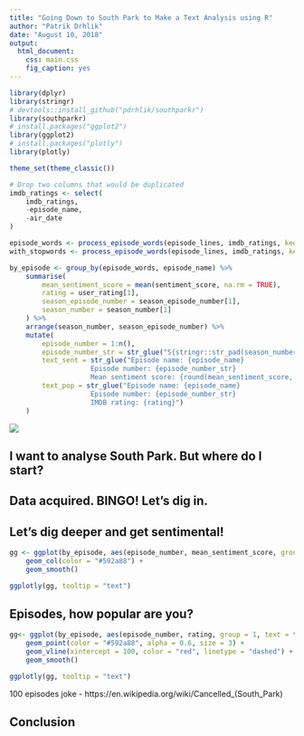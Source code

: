 ```yaml
---
title: "Going Down to South Park to Make a Text Analysis using R"
author: "Patrik Drhlik"
date: "August 10, 2018"
output: 
  html_document: 
    css: main.css
    fig_caption: yes
---
```


```r
library(dplyr)
library(stringr)
# devtools::install_github("pdrhlik/southparkr")
library(southparkr)
# install.packages("ggplot2")
library(ggplot2)
# install.packages("plotly")
library(plotly)

theme_set(theme_classic())

# Drop two columns that would be duplicated
imdb_ratings <- select(
	imdb_ratings,
	-episode_name,
	-air_date
)

episode_words <- process_episode_words(episode_lines, imdb_ratings, keep_stopwords = FALSE)
with_stopwords <- process_episode_words(episode_lines, imdb_ratings, keep_stopwords = TRUE)

by_episode <- group_by(episode_words, episode_name) %>%
	summarise(
		mean_sentiment_score = mean(sentiment_score, na.rm = TRUE),
		rating = user_rating[1],
		season_episode_number = season_episode_number[1],
		season_number = season_number[1]
	) %>%
	arrange(season_number, season_episode_number) %>%
	mutate(
		episode_number = 1:n(),
		episode_number_str = str_glue("S{stringr::str_pad(season_number, 2, 'left', pad = '0')}E{stringr::str_pad(season_episode_number, 2, 'left', pad = '0')}"),
		text_sent = str_glue("Episode name: {episode_name}
					Episode number: {episode_number_str}
					Mean sentiment score: {round(mean_sentiment_score, 2)}"),
		text_pop = str_glue("Episode name: {episode_name}
					Episode number: {episode_number_str}
					IMDB rating: {rating}")
	)
```

<!--
Possible article titles:
Going Down to South Park to Make a Text Analysis using R
R you ready for South Park?
5 Things to Learn About South Park by Analysing it
tags: South Park, learn r, R, text analysis
-->

![](boys.png)



<!--
Where and how did I get the data? (Just to introduce it, nothing technical)
Basic stats about the show - a number of episodes, words, stop words, etc.
Sentiment analysis of episodes.
Episode popularity over time.
-->

## I want to analyse South Park. But where do I start?

## Data acquired. BINGO! Let's dig in.

## Let's dig deeper and get sentimental!

```r
gg <- ggplot(by_episode, aes(episode_number, mean_sentiment_score, group = 1, text = text_sent)) +
	geom_col(color = "#592a88") +
	geom_smooth()

ggplotly(gg, tooltip = "text")
```

## Episodes, how popular are you?

```r
gg<- ggplot(by_episode, aes(episode_number, rating, group = 1, text = text_pop)) +
	geom_point(color = "#592a88", alpha = 0.6, size = 3) +
	geom_vline(xintercept = 100, color = "red", linetype = "dashed") +
	geom_smooth()

ggplotly(gg, tooltip = "text")
```

100 episodes joke - https://en.wikipedia.org/wiki/Cancelled_(South_Park)

## Conclusion
